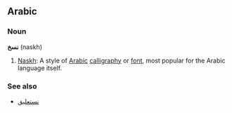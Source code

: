 ==Arabic==
===Noun===
'''نسخ''' (naskh)

# [[Naskh]]: A style of [[Arabic]] [[calligraphy]] or [[font]], most popular for the Arabic language itself.

===See also===
*[[نستعليق]]